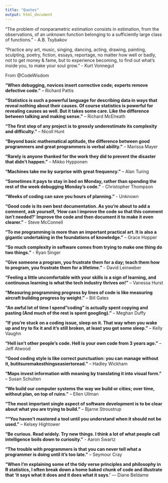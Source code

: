 ```yaml
---
title: "Quotes"
output: html_document
---
```


"The problem of nonparametric estimation consists in estimation, from the observations, of an unknown function belonging to a sufficiently large class of functions." - A.B. Tsybakov

“Practice any art, music, singing, dancing, acting, drawing, painting, sculpting, poetry, fiction, essays, reportage, no matter how well or badly, not to get money & fame, but to experience becoming, to find out what's inside you, to make your soul grow.”
- Kurt Vonnegut

From @CodeWisdom

**"When debugging, novices insert corrective code; experts remove defective code."** – Richard Pattis

**"Statistics is such a powerful language for describing data in ways that reveal nothing about their causes. Of course statistics is powerful for revealing causes as well. But it takes some care. Like the difference between talking and making sense."** -- Richard McElreath

**"The first step of any project is to grossly underestimate its complexity and difficulty."** – Nicoll Hunt

**"Beyond basic mathematical aptitude, the difference between good programmers and great programmers is verbal ability."** – Marissa Mayer

**"Rarely is anyone thanked for the work they did to prevent the disaster that didn't happen."** – Mikko Hypponen

**"Machines take me by surprise with great frequency."** – Alan Turing

**"Sometimes it pays to stay in bed on Monday, rather than spending the rest of the week debugging Monday's code."** - Christopher Thompson

**"Weeks of coding can save you hours of planning."** - Unknown

**"Good code is its own best documentation. As you're about to add a comment, ask yourself, 'How can I improve the code so that this comment isn't needed?' Improve the code and then document it to make it even clearer."** - Steve McConnell

**"To me programming is more than an important practical art. It is also a gigantic undertaking in the foundations of knowledge."** – Grace Hopper

**"So much complexity in software comes from trying to make one thing do two things."** - Ryan Singer

**"Give someone a program, you frustrate them for a day; teach them how to program, you frustrate them for a lifetime."** - David Leinweber

**"Feeling a little uncomfortable with your skills is a sign of learning, and continuous learning is what the tech industry thrives on!"** – Vanessa Hurst

**"Measuring programming progress by lines of code is like measuring aircraft building progress by weight."** – Bill Gates

**"An awful lot of time I spend "coding" is actually spent copying and pasting (And much of the rest is spent googling)."** – Meghan Duffy

**"If you're stuck on a coding issue, sleep on it. That way when you wake up and try to fix it and it's still broken, at least you got some sleep."** – Kelly Vaughn

**"Hell isn't other people's code. Hell is your own code from 3 years ago."** – Jeff Atwood

**"Good coding style is like correct punctuation: you can manage without it, butitsuremakesthingseasiertoread."** – Hadley Wickham

**"Maps invest information with meaning by translating it into visual form."** – Susan Schulten

**"We build our computer systems the way we build or cities; over time, without plan, on top of ruins."** – Ellen Ullman

**"The most important single aspect of software development is to be clear about what you are trying to build."** – Bjarne Stroustrup

**""You haven't mastered a tool until you understand when it should not be used."** – Kelsey Hightower

**"Be curious. Read widely. Try new things. I think a lot of what people call intelligence boils down to curiosity."** - Aaron Swartz

**"The trouble with programmers is that you can never tell what a programmer is doing until it’s too late."** – Seymour Cray

**"When I'm explaining some of the tidy verse principles and philosophy in R statistics, I often break down a home baked chunk of code and illustrate that 'it says what it does and it does what it says.'** --- Diane Beldame
